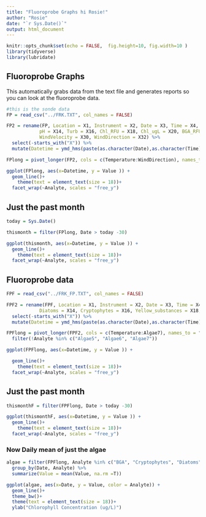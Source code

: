 ```yaml
---
title: "Fluoroprobe Graphs hi Rosie!"
author: "Rosie"
date: "`r Sys.Date()`"
output: html_document
---
```


```r
knitr::opts_chunk$set(echo = FALSE,  fig.height=10, fig.width=10 )
library(tidyverse)
library(lubridate)
```

## Fluoroprobe Graphs

This automatically grabs data from the text file and generates reports so you can look at the fluoroprobe data.


```r

#this is the sonde data
FP = read_csv("../FRK.TXT", col_names = FALSE)

FP2 = rename(FP, Location = X1, Instrument = X2, Date = X3, Time = X4, Temperature = X6, Spec_Cond = X8, DO_mgL = X10, DO_perc = X12,
            pH = X14, Turb = X16, Chl_RFU = X18, Chl_ugL = X20, BGA_RFU = X22, BGA_ugL = X24, Air_temp = X26, Solar_radiation = X28,
            WindVelocity = X30, WindDirection = X32) %>%
  select(-starts_with("X")) %>%
  mutate(Datetime = ymd_hms(paste(as.character(Date),as.character(Time))))

FPlong = pivot_longer(FP2, cols = c(Temperature:WindDirection), names_to = "Analyte", values_to = "Value")

ggplot(FPlong, aes(x=Datetime, y = Value )) +
  geom_line()+
    theme(text = element_text(size = 18))+
  facet_wrap(~Analyte, scales = "free_y")

```

## Just the past month


```r

today = Sys.Date()

thismonth = filter(FPlong, Date > today -30)

ggplot(thismonth, aes(x=Datetime, y = Value )) +
  geom_line()+
    theme(text = element_text(size = 18))+
  facet_wrap(~Analyte, scales = "free_y")


```

## Fluoroprobe data

```r
FPF = read_csv("../FRK_FP.TXT", col_names = FALSE)

FPF2 = rename(FPF, Location = X1, Instrument = X2, Date = X3, Time = X4, Temperature = X6, Transmission = X8, GreenAlgae = X10, BGA = X12,
            Diatoms = X14, Cryptophytes = X16, Yellow_substances = X18, Algae5 = X20, Algae6 = X22, Algae7 = X24) %>%
  select(-starts_with("X")) %>%
  mutate(Datetime = ymd_hms(paste(as.character(Date),as.character(Time))))

FPFlong = pivot_longer(FPF2, cols = c(Temperature:Algae7), names_to = "Analyte", values_to = "Value") %>%
  filter(!Analyte %in% c("Algae5", "Algae6", "Algae7"))

ggplot(FPFlong, aes(x=Datetime, y = Value )) +

  geom_line()+
    theme(text = element_text(size = 18))+
  facet_wrap(~Analyte, scales = "free_y")


```

## Just the past month


```r

thismonthF = filter(FPFlong, Date > today -30)

ggplot(thismonthF, aes(x=Datetime, y = Value )) +
  geom_line()+
    theme(text = element_text(size = 18))+
  facet_wrap(~Analyte, scales = "free_y")


```

### Now Daily mean of just the algae

```r

algae = filter(FPFlong, Analyte %in% c("BGA", "Cryptophytes", "Diatoms", "Green Algae", "Yellow_substances")) %>%
  group_by(Date, Analyte) %>%
  summarize(Value = mean(Value, na.rm =T))

ggplot(algae, aes(x=Date, y = Value, color = Analyte)) +
  geom_line()+
  theme_bw()+
  theme(text = element_text(size = 18))+
  ylab("Chlorophyll Concentration (ug/L)")


```

